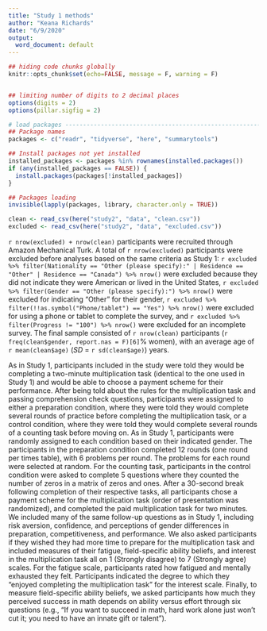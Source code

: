 ```yaml
---
title: "Study 1 methods"
author: "Keana Richards"
date: "6/9/2020"
output:
  word_document: default
---
```


```r

## hiding code chunks globally 
knitr::opts_chunk$set(echo=FALSE, message = F, warning = F)


## limiting number of digits to 2 decimal places
options(digits = 2)
options(pillar.sigfig = 2)

# load packages -----------------------------------------------------------
## Package names
packages <- c("readr", "tidyverse", "here", "summarytools")

## Install packages not yet installed
installed_packages <- packages %in% rownames(installed.packages())
if (any(installed_packages == FALSE)) {
  install.packages(packages[!installed_packages])
}

## Packages loading
invisible(lapply(packages, library, character.only = TRUE))

clean <- read_csv(here("study2", "data", "clean.csv"))
excluded <- read_csv(here("study2", "data", "excluded.csv"))


```

`r nrow(excluded) + nrow(clean)` participants were recruited through Amazon Mechanical Turk. A total of `r nrow(excluded)` participants were excluded before analyses based on the same criteria as Study 1: `r excluded %>% filter(Nationality == "Other (please specify):" | Residence == "Other" | Residence == "Canada") %>% nrow()` were excluded because they did not indicate they were American or lived in the United States, `r excluded %>% filter(Gender == "Other (please specify):") %>% nrow()` were excluded for indicating "Other" for their gender, `r excluded %>% filter(!!as.symbol("Phone/tablet") == "Yes") %>% nrow()` were excluded for using a phone or tablet to complete the survey, and `r excluded %>% filter(Progress != "100") %>% nrow()` were excluded for an incomplete survey. The final sample consisted of `r nrow(clean)` participants (`r freq(clean$gender, report.nas = F)[6]`% women), with an average age of `r mean(clean$age)` (*SD* = `r sd(clean$age)`) years. 

As in Study 1, participants included in the study were told they would be completing a two-minute multiplication task (identical to the one used in Study 1) and would be able to choose a payment scheme for their performance. After being told about the rules for the multiplication task and passing comprehension check questions, participants were assigned to either a preparation condition, where they were told they would complete several rounds of practice before completing the multiplication task, or a control condition, where they were told they would complete several rounds of a counting task before moving on. As in Study 1, participants were randomly assigned to each condition based on their indicated gender. The participants in the preparation condition completed 12 rounds (one round per times table), with 6 problems per round. The problems for each round were selected at random. For the counting task, participants in the control condition were asked to complete 5 questions where they counted the number of zeros in a matrix of zeros and ones. After a 30-second break following completion of their respective tasks, all participants chose a payment scheme for the multiplication task (order of presentation was randomized), and completed the paid multiplication task for two minutes. We included many of the same follow-up questions as in Study 1, including risk aversion, confidence, and perceptions of gender differences in preparation, competitiveness, and performance. We also asked participants if they wished they had more time to prepare for the multiplication task and included measures of their fatigue, field-specific ability beliefs, and interest in the multiplication task all on 1 (Strongly disagree) to 7 (Strongly agree) scales. For the fatigue scale, participants rated how fatigued and mentally exhausted they felt. Participants indicated the degree to which they "enjoyed completing the multiplication task" for the interest scale. Finally, to measure field-specific ability beliefs, we asked participants how much they perceived success in math depends on ability versus effort through six questions (e.g., "If you want to succeed in math, hard work alone just won't cut it; you need to have an innate gift or talent"). 
